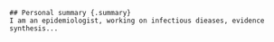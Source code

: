 ```block
## Personal summary {.summary}
I am an epidemiologist, working on infectious dieases, evidence synthesis... 

```